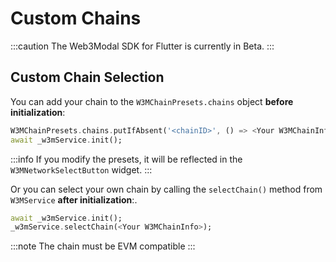 # Custom Chains

:::caution
The Web3Modal SDK for Flutter is currently in Beta.
:::

## Custom Chain Selection

You can add your chain to the `W3MChainPresets.chains` object **before initialization**:

```dart
W3MChainPresets.chains.putIfAbsent('<chainID>', () => <Your W3MChainInfo>);
await _w3mService.init();
```

:::info
If you modify the presets, it will be reflected in the `W3MNetworkSelectButton` widget.
:::

Or you can select your own chain by calling the `selectChain()` method from `W3MService` **after initialization**:.

```dart
await _w3mService.init();
_w3mService.selectChain(<Your W3MChainInfo>);
```

:::note
The chain must be EVM compatible
:::
